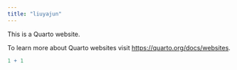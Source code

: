 ```yaml
---
title: "liuyajun"
---
```


This is a Quarto website.

To learn more about Quarto websites visit <https://quarto.org/docs/websites>.

```r
1 + 1
```
